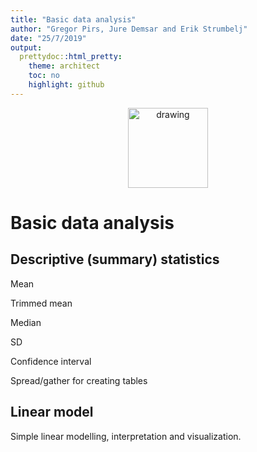 ```yaml
---
title: "Basic data analysis"
author: "Gregor Pirs, Jure Demsar and Erik Strumbelj"
date: "25/7/2019"
output:
  prettydoc::html_pretty:
    theme: architect
    toc: no
    highlight: github
---
```



<div style="text-align:center">
  <img src="bstatcomp.png" alt="drawing" width="128"/>
</div>


# Basic data analysis

## Descriptive (summary) statistics

Mean

Trimmed mean

Median

SD

Confidence interval

Spread/gather for creating tables


## Linear model

Simple linear modelling, interpretation and visualization.

